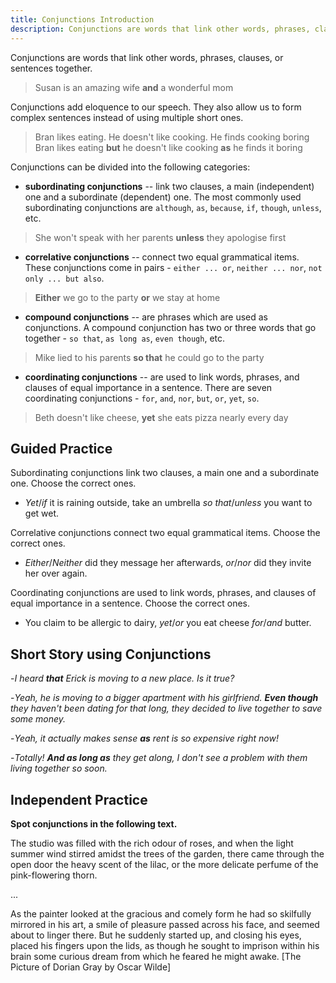 ```yaml
---
title: Conjunctions Introduction
description: Conjunctions are words that link other words, phrases, clauses, or sentences together
---
```


Conjunctions are words that link other words, phrases, clauses, or sentences together.

> Susan is an amazing wife **and** a wonderful mom

Conjunctions add eloquence to our speech. They also allow us to form complex sentences instead of using multiple short ones.

> Bran likes eating. He doesn't like cooking. He finds cooking boring  
> Bran likes eating **but** he doesn't like cooking **as** he finds it boring

Conjunctions can be divided into the following categories:

- **subordinating conjunctions** -- link two clauses, a main (independent) one and a subordinate (dependent) one. The most commonly used subordinating conjunctions are `although`, `as`, `because`, `if`, `though`, `unless`, etc.

> She won't speak with her parents **unless** they apologise first

- **correlative conjunctions** -- connect two equal grammatical items. These conjunctions come in pairs - `either ... or`, `neither ... nor`, `not only ... but also`.

> **Either** we go to the party **or** we stay at home

- **compound conjunctions** -- are phrases which are used as conjunctions. A compound conjunction has two or three words that go together - `so that`, `as long as`, `even though`, etc.

> Mike lied to his parents **so that** he could go to the party

- **coordinating conjunctions** -- are used to link words, phrases, and clauses of equal importance in a sentence. There are seven coordinating conjunctions - `for`, `and`, `nor`, `but`, `or`, `yet`, `so`.

> Beth doesn't like cheese, **yet** she eats pizza nearly every day

## Guided Practice

<Callout type="success">
  Subordinating conjunctions link two clauses, a main one and a subordinate one. Choose
  the correct ones.
</Callout>

- _Yet_/_if_ it is raining outside, take an umbrella _so that_/_unless_ you want to get wet. <Tooltip content="if, unless" />

<Callout type="success">
  Correlative conjunctions connect two equal grammatical items. Choose the correct ones.
</Callout>

- _Either_/_Neither_ did they message her afterwards, _or_/_nor_ did they invite her over again. <Tooltip content="Neither, nor" />

<Callout type="success">
  Coordinating conjunctions are used to link words, phrases, and clauses of equal
  importance in a sentence. Choose the correct ones.
</Callout>

- You claim to be allergic to dairy, _yet_/_or_ you eat cheese _for_/_and_ butter. <Tooltip content="yet, and" />

## Short Story using Conjunctions

-_I heard **that** Erick is moving to a new place. Is it true?_

-_Yeah, he is moving to a bigger apartment with his girlfriend. **Even though** they haven't been dating for that long, they decided to live together to save some money._

-_Yeah, it actually makes sense **as** rent is so expensive right now!_

-_Totally! **And as long as** they get along, I don't see a problem with them living together so soon._

## Independent Practice

**Spot conjunctions in the following text.**

The studio was filled with the rich odour of roses, and when the light summer wind stirred amidst the trees of the garden, there came through the open door the heavy scent of the lilac, or the more delicate perfume of the pink-flowering thorn.

...

As the painter looked at the gracious and comely form he had so skilfully mirrored in his art, a smile of pleasure passed across his face, and seemed about to linger there. But he suddenly started up, and closing his eyes, placed his fingers upon the lids, as though he sought to imprison within his brain some curious dream from which he feared he might awake. [The Picture of Dorian Gray by Oscar Wilde] <Tooltip content="and when, or, as, and, and, but, and, as though" />
